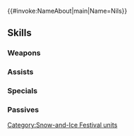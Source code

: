 {{#invoke:NameAbout|main|Name=Nils}}{{HeroPage Tabs}}
{{Hero Infobox
|Name=Nils
|Title=Snowflake Melody
|WeaponType=Blue Breath
|MoveType=Infantry
|Origin=Fire Emblem: The Blazing Blade
|Gender=Male
|actorEN=Khoi Dao
|actorJP=佐倉綾音
|artist=切符
|additionDate=September 5, 2024
|releaseDate=September 6, 2024
|cv1=6
|cv2=1900110
|TagID=氷部族ニルス
|InternalID=1141
|Properties=limited,tempest,specDisplay,refresher
|description=A boy who travels with his sister, Ninian. He shows off his talent with the flute at the festival of snow and ice. Appears in Fire Emblem: The Blazing Blade.
}}
{{Stats Page
|Lv1HP=18|Lv1ATK=5|Lv1SPD=13|Lv1DEF=6|Lv1RES=7
|GRHP=50|GRATK=70|GRSPD=70|GRDEF=55|GRRES=75
}}
==Skills==
===Weapons===
{{Weapons Table
|weapon1=Fire Breath
|weapon1Default=1
|weapon1Unlock=1
|weapon2=Fire Breath+
|weapon2Default=2
|weapon2Unlock=2
|weapon3=Ice Dragonstone
|weapon3Default=3
|weapon3Unlock=3
|weapon4=Ice Dragonstone+
|weapon4Default=5
|weapon4Unlock=5
}}
===Assists===
{{Assists Table
|assist1=Play
|assist1Default=4
|assist1Unlock=3
}}
===Specials===
{{Specials Table}}
===Passives===
{{Passives Table
|passiveB1=Res Cantrip 1
|passiveB2=Res Cantrip 2
|passiveB3=Res Cantrip 3
|passiveB1Unlock=1
|passiveB2Unlock=2
|passiveB3Unlock=4
|passiveC1=Spur Res 1
|passiveC2=Spur Spd/Res 1
|passiveC3=Spur Spd/Res 2
|passiveC1Unlock=3
|passiveC2Unlock=4
|passiveC3Unlock=5
}}
{{Heroes Navbox}}
[[Category:Snow-and-Ice Festival units]]